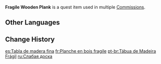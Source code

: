 {{Item Infobox
|id           = 100307
|type         = Quest Items
|image        = Item Fragile Wooden Plank.png
|description  = A fragile wooden plank that is easily breakable. It doesn't serve much of a purpose aside from pretending that you're strong.
|source1      = [[Urgent Repairs]]
|source2      = [[A Surprise Gift]]
}}
'''Fragile Wooden Plank''' is a quest item used in multiple [[Commissions]].

==Other Languages==
{{Other Languages
|default_hidden = 1
|en      = Fragile Wooden Plank
|zhs     = 脆弱的木板
|zhs_rm  = Cuìruò de Mùbǎn
|zht     = 脆弱的木板
|zht_rm  = Cuìruò de Mùbǎn
|ja      = 壊れやすい木の板
|ja_rm   = Kowareyasui Ki no Ita
|ko      = 약한 나무판
|ko_rm   = Yakhan Namupan
|es      = Tabla de madera fina
|fr      = Planche en bois fragile
|ru      = Слабая доска
|th      = Fragile Wooden Plank
|vi      = Ván Gỗ Giòn Yếu
|de      = Zerbrechliches Brett
|id      = Papan Kayu Rapuh
|pt      = Tábua de Madeira Frágil
|tr      = Çürük Tahta Kalas
|it      = Asse di legno fragile
}}

==Change History==
{{Change History|1.0}}

[[es:Tabla de madera fina]]
[[fr:Planche en bois fragile]]
[[pt-br:Tábua de Madeira Frágil]]
[[ru:Слабая доска]]